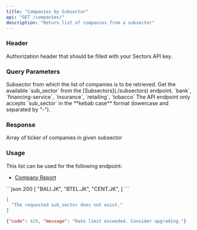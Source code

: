 ```yaml
---
title: "Companies by Subsector"
api: "GET /companies/"
description: "Return list of companies from a subsector"
---
```


### Header

<ParamField header="Authorization" type="string" required>
  Authorization header that should be filled with your Sectors API key.
</ParamField>

### Query Parameters

<ParamField query="sub_sector" type="string" initialValue="insurance" required>
  Subsector from which the list of companies is to be retrieved.
  <AccordionGroup>
    <Accordion title="Get the available sub_sector">
      Get the available `sub_sector` from the [Subsectors](./subsectors)
      endpoint.
    </Accordion>
    <Accordion title="Examples of the sub_sector">
      `bank`, `financing-service`, `insurance`, `retailing`, `tobacco`
    </Accordion>
    <Accordion title="Format">
      The API endpoint only accepts `sub_sector` in the **kebab case** format
      (lowercase and separated by "-").
    </Accordion>
  </AccordionGroup>
</ParamField>

### Response

<ResponseField name="payload" type="string[]" required>
  Array of ticker of companies in given subsector
</ResponseField>

### Usage

This list can be used for the following endpoint:

- [Company Report](../report/company)

<ResponseExample>
```json 200
[
  "BALI.JK",
  "BTEL.JK",
  "CENT.JK",
]
```

```json 400
[
  "The requested sub_sector does not exist."
]
```

```json 429
{"code": 429, "message": "Rate limit exceeded. Consider upgrading."}
```
</ResponseExample>
